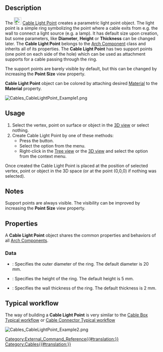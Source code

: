 <languages/>
<translate>

<!--T:1-->
{{Docnav
|[[Cables_CableConnector|Cable Connector]]
|[[Cables_Material|Material]]
|[[Cables_Workbench|Cables]]
|IconL=Cables_CableConnector.svg
|IconR=Cables_Material.svg
|IconC=Cables_workbench_icon.svg
}}

<!--T:2-->
{{GuiCommand
|Name=Cables CableLightPoint
|MenuLocation=Cables → Cable Light Point
|Workbenches=[[Cables_Workbench|Cables]]
|Shortcut=
|Version=1.0
|SeeAlso=[[Cables_Cable|Cables Cable]], [[Cables_CableBox|Cables Cable Box]]
}}

==Description== <!--T:3-->

<!--T:4-->
The [[Image:Cables_CableLightPoint.svg|24px]] [[Cables_CableLightPoint|Cable Light Point]] creates a parametric light point object. The light point is a simple ring symbolizing the point where a cable exits from e.g. the wall to connect a light source (e.g. a lamp). It has default size upon creation, but some parameters, like '''Diameter''', '''Height''' or '''Thickness''' can be changed later. The '''Cable Light Point''' belongs to the [[Arch_Component|Arch Component]] class and inherits all of its properties. The '''Cable Light Point''' has two support points (one point on each side of the hole) which can be used as attachment supports for a cable passing through the ring.

<!--T:5-->
The support points are barely visible by default, but this can be changed by increasing the '''Point Size''' view property.

<!--T:6-->
'''Cable Light Point''' object can be colored by attaching desired [[Arch_SetMaterial|Material]] to the '''Material''' property.

</translate>
[[Image:Cables_CableLightPoint_Example1.png]]
<translate>
<!--T:7-->
{{Caption|Example of the default Cable Light Point:<br/>There are support points above and below the ring.}}

==Usage== <!--T:8-->

<!--T:9-->
# Select the vertex, point on surface or object in the [[3D_view|3D view]] or select nothing.
# Create Cable Light Point by one of these methods:
#* Press the {{Button|[[Image:Cables_CableLightPoint.svg|16px]] [[Cables_CableLightPoint|Cable Light Point]]}} button.
#* Select the {{MenuCommand|Cables → [[Image:Cables_CableLightPoint.svg|16px]] Cable Light Point}} option from the menu.
#* Right-click in the [[Tree_view|Tree view]] or the [[3D_view|3D view]] and select the {{MenuCommand|Cables → [[Image:Cables_CableLightPoint.svg|16px]] Cable Light Point}} option from the context menu.

<!--T:10-->
Once created the Cable Light Point is placed at the position of selected vertex, point or object in the 3D space (or at the point (0,0,0) if nothing was selected).

==Notes== <!--T:11-->

<!--T:12-->
Support points are always visible. The visibility can be improved by increasing the '''Point Size''' view property.

==Properties== <!--T:13-->

<!--T:14-->
A '''Cable Light Point''' object shares the common properties and behaviors of all [[Arch_Component|Arch Components]].

===Data=== <!--T:15-->

<!--T:16-->
{{TitleProperty|Cable Light Point}}

<!--T:17-->
* {{PropertyData|Diameter|Length}}: Specifies the outer diameter of the ring. The default diameter is 20 mm.
* {{PropertyData|Height|Length}}: Specifies the height of the ring. The default height is 5 mm.
* {{PropertyData|Thickness|Length}}: Specifies the wall thickness of the ring. The default thickness is 2 mm.

==Typical workflow== <!--T:18-->

<!--T:19-->
The way of building a '''Cable Light Point''' is very similar to the [[Cables_CableBox#Typical workflow|Cable Box Typical workflow]] or [[Cables_CableConnector#Typical workflow|Cable Connector Typical workflow]]

</translate>
[[Image:Cables_CableLightPoint_Example2.png]]
<translate>
<!--T:20-->
{{Caption|Example of a cable ended inside Cable Light Point.}}


<!--T:21-->
{{Docnav
|[[Cables_CableConnector|Cable Connector]]
|[[Cables_Material|Material]]
|[[Cables_Workbench|Cables]]
|IconL=Cables_CableConnector.svg
|IconR=Cables_Material.svg
|IconC=Cables_workbench_icon.svg
}}

</translate>
[[Category:External_Command_Reference{{#translation:}}]]
[[Category:Cables{{#translation:}}]]
